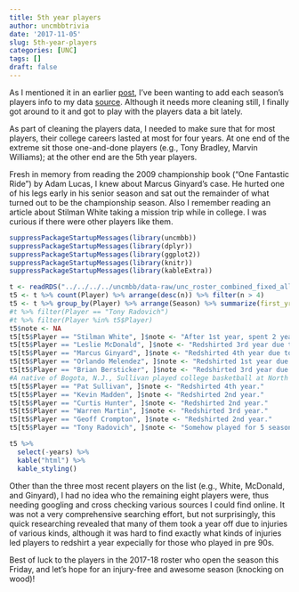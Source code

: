 ```yaml
---
title: 5th year players
author: uncmbbtrivia
date: '2017-11-05'
slug: 5th-year-players
categories: [UNC]
tags: []
draft: false
---
```


As I mentioned it in an earlier [post](http://uncmbbtrivia.netlify.com/post/season-win-percentage/), I've been wanting to add each season's players info to my data [source](https://cran.r-project.org/web/packages/uncmbb/index.html). Although it needs more cleaning still, I finally got around to it and got to play with the players data a bit lately. 

As part of cleaning the players data, I needed to make sure that for most players, their college careers lasted at most for four years. At one end of the extreme sit those one-and-done players (e.g., Tony Bradley, Marvin Williams); at the other end are the 5th year players. 

Fresh in memory from reading the 2009 championship book ("One Fantastic Ride") by Adam Lucas, I knew about Marcus Ginyard's case. He hurted one of his legs early in his senior season and sat out the remainder of what turned out to be the championship season. Also I remember reading an article about Stilman White taking a mission trip while in college. I was curious if there were other players like them. 


```r
suppressPackageStartupMessages(library(uncmbb))
suppressPackageStartupMessages(library(dplyr))
suppressPackageStartupMessages(library(ggplot2))
suppressPackageStartupMessages(library(knitr))
suppressPackageStartupMessages(library(kableExtra))

t <- readRDS("../../../../uncmbb/data-raw/unc_roster_combined_fixed_all.RDS")
t5 <- t %>% count(Player) %>% arrange(desc(n)) %>% filter(n > 4)
t5 <- t %>% group_by(Player) %>% arrange(Season) %>% summarize(first_yr = min(Season), last_yr = max(Season)) %>% mutate(years = last_yr - first_yr + 1) %>% filter(years >= 5) %>% arrange(first_yr) %>% filter(Player != "Scott Williams")
#t %>% filter(Player == "Tony Radovich")
#t %>% filter(Player %in% t5$Player)
t5$note <- NA
t5[t5$Player == "Stilman White", ]$note <- "After 1st year, spent 2 years in mission trip."
t5[t5$Player == "Leslie McDonald", ]$note <- "Redshirted 3rd year due to a knee injury."
t5[t5$Player == "Marcus Ginyard", ]$note <- "Redshirted 4th year due to a foot injury."
t5[t5$Player == "Orlando Melendez", ]$note <- "Redshirted 1st year due to a foot injury."
t5[t5$Player == "Brian Bersticker", ]$note <- "Redshirted 3rd year due to an injury."
#A native of Bogota, N.J., Sullivan played college basketball at North Carolina, where he was one of just eight Tar Heels to reach three Final Fours (1991, 1993 and 1995).
t5[t5$Player == "Pat Sullivan", ]$note <- "Redshirted 4th year."
t5[t5$Player == "Kevin Madden", ]$note <- "Redshirted 2nd year."
t5[t5$Player == "Curtis Hunter", ]$note <- "Redshirted 2nd year."
t5[t5$Player == "Warren Martin", ]$note <- "Redshirted 3rd year."
t5[t5$Player == "Geoff Crompton", ]$note <- "Redshirted 2nd year."
t5[t5$Player == "Tony Radovich", ]$note <- "Somehow played for 5 seasons."

t5 %>% 
  select(-years) %>%
  kable("html") %>%
  kable_styling()

```

Other than the three most recent players on the list (e.g., White, McDonald, and Ginyard), I had no idea who the remaining eight players were, thus needing googling and cross checking various sources I could find online. It was not a very comprehensive searching effort, but not surprisingly, this quick researching revealed that many of them took a year off due to injuries of various kinds, although it was hard to find exactly what kinds of injuries led players to redshirt a year expecially for those who played in pre 90s. 

Best of luck to the players in the 2017-18 roster who open the season this Friday, and let's hope for an injury-free and awesome season (knocking on wood)! 





